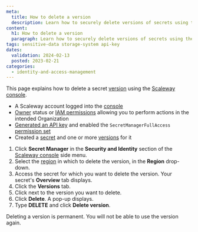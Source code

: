 ```yaml
---
meta:
  title: How to delete a version
  description: Learn how to securely delete versions of secrets using the Scaleway console. Follow these steps to effectively manage your sensitive data.
content:
  h1: How to delete a version
  paragraph: Learn how to securely delete versions of secrets using the Scaleway console. Follow these steps to effectively manage your sensitive data.
tags: sensitive-data storage-system api-key
dates:
  validation: 2024-02-13
  posted: 2023-02-21
categories:
  - identity-and-access-management
---
```


This page explains how to delete a secret [version](/identity-and-access-management/secret-manager/concepts/#version/) using the [Scaleway console](https://console.scaleway.com/).

<Macro id="requirements" />

- A Scaleway account logged into the [console](https://console.scaleway.com/)
- [Owner](/identity-and-access-management/iam/concepts/#owner/) status or [IAM permissions](/identity-and-access-management/iam/concepts/#permission/) allowing you to perform actions in the intended Organization
- [Generated an API key](/identity-and-access-management/iam/how-to/create-api-keys/) and enabled the `SecretManagerFullAccess` [permission set](/identity-and-access-management/iam/reference-content/permission-sets/)
- Created a [secret](/identity-and-access-management/secret-manager/how-to/create-secret/) and one or more [versions](/identity-and-access-management/secret-manager/how-to/create-version/) for it

1. Click **Secret Manager** in the **Security and Identity** section of the [Scaleway console](https://console.scaleway.com/) side menu.
2. Select the [region](/identity-and-access-management/secret-manager/concepts/#region/) in which to delete the version, in the **Region** drop-down.
3. Access the secret for which you want to delete the version. Your secret's **Overview** tab displays.
4. Click the **Versions** tab.
5. Click <Icon name="more" /> next to the version you want to delete.
6. Click **Delete**. A pop-up displays.
7. Type **DELETE** and click **Delete version**.

<Message type="important">
  Deleting a version is permanent. You will not be able to use the version again.
</Message>


